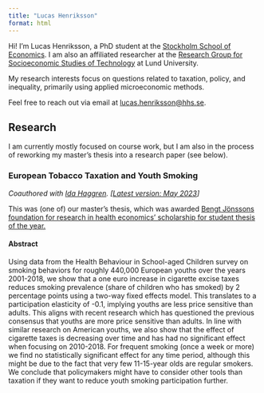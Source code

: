```yaml
---
title: "Lucas Henriksson"
format: html
---
```


Hi! I'm Lucas Henriksson, a PhD student at the [Stockholm School of Economics](https://www.hhs.se/). I am also an affiliated researcher at the [Research Group for Socioeconomic Studies of Technology](https://soetech.org/) at Lund University.

My research interests focus on questions related to taxation, policy, and inequality, primarily using applied microeconomic methods.

Feel free to reach out via email at [lucas.henriksson\@hhs.se](mailto:lucas.henriksson@hhs.se).

## Research

I am currently mostly focused on course work, but I am also in the process of reworking my master's thesis into a research paper (see below).

### European Tobacco Taxation and Youth Smoking

*Coauthored with [Ida Haggren](https://www.linkedin.com/in/ida-haggren-09782a164/?originalSubdomain=se). \[[Latest version: May 2023](https://drive.google.com/file/d/1kAgsYGCOb98e002SIqiUQ8DpCstIR6fV/view?usp=sharing)\]*

This was (one of) our master's thesis, which was awarded [Bengt Jönssons foundation for research in health economics' scholarship for student thesis of the year.](https://ihe.se/event-kurser/stipendium/2023-2/)

#### Abstract

Using data from the Health Behaviour in School-aged Children survey on smoking behaviors for roughly 440,000 European youths over the years 2001-2018, we show that a one euro increase in cigarette excise taxes reduces smoking prevalence (share of children who has smoked) by 2 percentage points using a two-way fixed effects model. This translates to a participation elasticity of -0.1, implying youths are less price sensitive than adults. This aligns with recent research which has questioned the previous consensus that youths are more price sensitive than adults. In line with similar research on American youths, we also show that the effect of cigarette taxes is decreasing over time and has had no significant effect when focusing on 2010-2018. For frequent smoking (once a week or more) we find no statistically significant effect for any time period, although this might be due to the fact that very few 11-15-year olds are regular smokers. We conclude that policymakers might have to consider other tools than taxation if they want to reduce youth smoking participation further.
